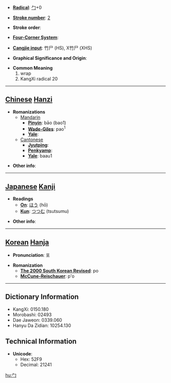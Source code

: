 * '''[[Wiktionary:Chinese radical index| Radical]]''': [[Wiktionary:Chinese radical index 勹|勹]]+0

* '''[[Wiktionary:Chinese total strokes index|Stroke number]]''': [[Wiktionary:Chinese total strokes index 2|2]]

* '''Stroke order''': 

* '''[[Wiktionary:Chinese four corner index|Four-Corner System]]''': 

* '''[[Wiktionary:Chinese Cangjie index|Cangjie input]]''': 竹尸 (HS), X竹尸 (XHS)

* '''Graphical Significance and Origin''': 

* '''Common Meaning'''
*#wrap
*# KangXi radical 20


----

== [[Chinese]] [[Hanzi]] ==

* '''Romanizations'''
** [[Mandarin]]
*** '''[[Pinyin]]''': bāo (bao1)
*** '''[[Wade-Giles]]''': pao<sup>1</sup>
*** '''[[Yale]]''': 
**[[Cantonese]]
***'''[[Jyutping]]''':
***'''[[Penkyamp]]''': 
***'''[[Yale]]''': baau1

* '''Other info''': 

----

== [[Japanese]] [[Kanji]] ==

* '''Readings'''
** '''[[On]]''': [[ほう]] (hō)
** '''[[Kun]]''': [[つつむ]] (tsutsumu)

* '''Other info''':  

----

== [[Korean]] [[Hanja]] ==

* '''Pronunciation''': 포

* '''Romanization'''
** '''[[The 2000 South Korean Revised Romanization|The 2000 South Korean Revised]]''': po
** '''[[McCune-Reischauer]]''': p'o

----

== Dictionary Information ==

* KangXi: 0150.180
* Morobashi: 02493
* Dae Jaweon: 0339.060
* Hanyu Da Zidian: 10254.130

== Technical Information ==

* '''Unicode''':
** Hex: 52F9
** Decimal: 21241

[[hu:勹]]
